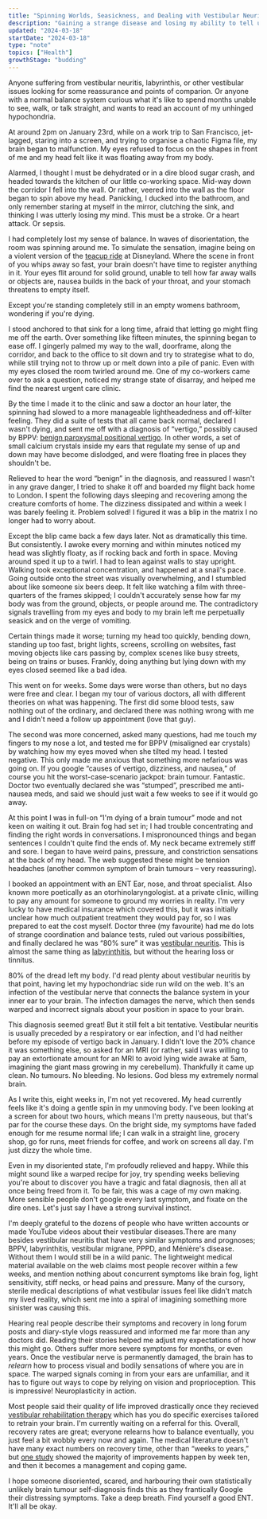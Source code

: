 ```yaml
---
title: "Spinning Worlds, Seasickness, and Dealing with Vestibular Neuritis"
description: "Gaining a strange disease and losing my ability to tell up from down and left from right"
updated: "2024-03-18"
startDate: "2024-03-18"
type: "note"
topics: ["Health"]
growthStage: "budding"
---
```


<AssumedAudience>

Anyone suffering from vestibular neuritis, labyrinthis, or other vestibular issues looking for some reassurance and points of comparion. Or anyone with a normal balance system curious what it's like to spend months unable to see, walk, or talk straight, and wants to read an account of my unhinged hypochondria.

</AssumedAudience>

<Spacer size="small" />

<IntroParagraph>

At around 2pm on January 23rd, while on a work trip to San Francisco, jet-lagged, staring into a screen, and trying to organise a chaotic Figma file, my brain began to malfunction. My eyes refused to focus on the shapes in front of me and my head felt like it was floating away from my body.

</IntroParagraph>

Alarmed, I thought I must be dehydrated or in a dire blood sugar crash, and headed towards the kitchen of our little co-working space. Mid-way down the corridor I fell into the wall. Or rather, veered into the wall as the floor began to spin above my head. Panicking, I ducked into the bathroom, and only remember staring at myself in the mirror, clutching the sink, and thinking I was utterly losing my mind. This must be a stroke. Or a heart attack. Or sepsis.

I had completely lost my sense of balance. In waves of disorientation, the room was spinning around me. To simulate the sensation, imagine being on a violent version of the [teacup ride](https://youtu.be/tBw6JBK26fw?si=pAD0RMz3jEoVgRAc&t=10) at Disneyland. Where the scene in front of you whips away so fast, your brain doesn't have time to register anything in it. Your eyes flit around for solid ground, unable to tell how far away walls or objects are, nausea builds in the back of your throat, and your stomach threatens to empty itself.

Except you're standing completely still in an empty womens bathroom, wondering if you're dying.

I stood anchored to that sink for a long time, afraid that letting go might fling me off the earth. Over something like fifteen minutes, the spinning began to ease off. I gingerly palmed my way to the wall, doorframe, along the corridor, and back to the office to sit down and try to strategise what to do, while still trying not to throw up or melt down into a pile of panic. Even with my eyes closed the room twirled around me. One of my co-workers came over to ask a question, noticed my strange state of disarray, and helped me find the nearest urgent care clinic.

By the time I made it to the clinic and saw a doctor an hour later, the spinning had slowed to a more manageable lightheadedness and off-kilter feeling. They did a suite of tests that all came back normal, declared I wasn't dying, and sent me off with a diagnosis of “vertigo,” possibly caused by BPPV: [benign paroxysmal positional vertigo](https://www.perplexity.ai/search/What-is-benign-M6aUTav6TteHw.HPpEKXfA). In other words, a set of small calcium crystals inside my ears that regulate my sense of up and down may have become dislodged, and were floating free in places they shouldn't be. 

Relieved to hear the word “benign” in the diagnosis, and reassured I wasn't in any grave danger, I tried to shake it off and boarded my flight back home to London. I spent the following days sleeping and recovering among the creature comforts of home. The dizziness dissipated and within a week I was barely feeling it. Problem solved! I figured it was a blip in the matrix I no longer had to worry about.

Except the blip came back a few days later. Not as dramatically this time. But consistently. I awoke every morning and within minutes noticed my head was slightly floaty, as if rocking back and forth in space. Moving around sped it up to a twirl. I had to lean against walls to stay upright. Walking took exceptional concentration, and happened at a snail's pace. Going outside onto the street was visually overwhelming, and I stumbled about like someone six beers deep. It felt like watching a film with three-quarters of the frames skipped; I couldn't accurately sense how far my body was from the ground, objects, or people around me. The contradictory signals travelling from my eyes and body to my brain left me perpetually seasick and on the verge of vomiting.

Certain things made it worse; turning my head too quickly, bending down, standing up too fast, bright lights, screens, scrolling on websites, fast moving objects like cars passing by, complex scenes like busy streets, being on trains or buses. Frankly, doing anything but lying down with my eyes closed seemed like a bad idea.

This went on for weeks. Some days were worse than others, but no days were free and clear. I began my tour of various doctors, all with different theories on what was happening. The first did some blood tests, saw nothing out of the ordinary, and declared there was nothing wrong with me and I didn't need a follow up appointment (love that guy).

The second was more concerned, asked many questions, had me touch my fingers to my nose a lot, and tested me for BPPV (misaligned ear crystals) by watching how my eyes moved when she tilted my head. I tested negative. This only made me anxious that something more nefarious was going on. If you google “causes of vertigo, dizziness, and nausea,” of course you hit the worst-case-scenario jackpot: brain tumour. Fantastic. Doctor two eventually declared she was “stumped”, prescribed me anti-nausea meds, and said we should just wait a few weeks to see if it would go away.

At this point I was in full-on “I'm dying of a brain tumour” mode and not keen on waiting it out. Brain fog had set in; I had trouble concentrating and finding the right words in conversations. I mispronounced things and began sentences I couldn't quite find the ends of. My neck became extremely stiff and sore. I began to have weird pains, pressure, and constriction sensations at the back of my head. The web suggested these might be tension headaches (another common symptom of brain tumours – very reassuring).

I booked an appointment with an ENT <Footnote idName={1}>Ear, nose, and throat specialist. Also known more poetically as an otorhinolaryngologist.</Footnote> at a private clinic, willing to pay any amount for someone to ground my worries in reality. <Footnote idName={2} isClosed>I'm very lucky to have medical insurance which covered this, but it was initially unclear how much outpatient treatment they would pay for, so I was prepared to eat the cost myself.</Footnote> Doctor three (my favourite) had me do lots of strange coordination and balance tests, ruled out various possibilties, and finally declared he was “80% sure” it was [vestibular neuritis](https://www.perplexity.ai/search/What-is-vestibular-0UsDHNmCTCWMYBxXDQk5QA). <Footnote idName={3}>This is almost the same thing as [labyrinthitis](https://www.perplexity.ai/search/What-is-labyrinthitis-6jPvEn8sQcyXmkasflhN0g), but without the hearing loss or tinnitus.</Footnote>

80% of the dread left my body. I'd read plenty about vestibular neuritis by that point, having let my hypochondriac side run wild on the web. It's an infection of the  vestibular nerve that connects the balance system in your inner ear to your brain. The infection damages the nerve, which then sends warped and incorrect signals about your position in space to your brain.

<BasicImage src="/images/posts/spinning.webp" width="1100px" alt="A diagram of the vestibular nerve sending mixed signals to the brain" />

This diagnosis seemed great! But it still felt a bit tentative. Vestibular neuritis is usually preceded by a respiratory or ear infection, and I'd had neither before my episode of vertigo back in January. I didn't love the 20% chance it was something else, so asked for an MRI (or rather, said I was willing to pay an extortionate amount for an MRI to avoid lying wide awake at 5am, imagining the giant mass growing in my cerebellum). Thankfully it came up clean. No tumours. No bleeding. No lesions. God bless my extremely normal brain.

As I write this, eight weeks in, I'm not yet recovered. My head currently feels like it's doing a gentle spin in my unmoving body. I've been looking at a screen for about two hours, which means I'm pretty nauseous, but that's par for the course these days. On the bright side, my symptoms have faded enough for me resume normal life; I can walk in a straight line, grocery shop, go for runs, meet friends for coffee, and work on screens all day. I'm just dizzy the whole time.

Even in my disoriented state, I'm profoudly relieved and happy. While this might sound like a warped recipe for joy, try spending weeks believing you're about to discover you have a tragic and fatal diagnosis, then all at once being freed from it. To be fair, this was a cage of my own making. More sensible people don't google every last symptom, and fixate on the dire ones. Let's just say I have a strong survival instinct.

I'm deeply grateful to the dozens of people who have written accounts or made YouTube videos about their vestibular diseases.<Footnote idName={5}>There are many besides vestibular neuritis that have very similar symptoms and prognoses; BPPV, labyrinthitis, vestibular migrane, PPPD, and Ménière's disease.</Footnote> Without them I would still be in a wild panic. The lightweight medical material available on the web claims most people recover within a few weeks, and mention nothing about concurrent symptoms like brain fog, light sensitivity, stiff necks, or head pains and pressure. Many of the cursory, sterile medical descriptions of what vestibular issues feel like didn't match my lived reality, which sent me into a spiral of imagining something more sinister was causing this.

Hearing real people describe their symptoms and recovery in long forum posts and diary-style vlogs reassured and informed me far more than any doctors did. Reading their stories helped me adjust my expectations of how this might go. Others suffer more severe symptoms for months, or even years. Once the vestibular nerve is permanently damaged, the brain has to _relearn_ how to process visual and bodily sensations of where you are in space. The warped signals coming in from your ears are unfamiliar, and it has to figure out ways to cope by relying on vision and proprioception. This is impressive! Neuroplasticity in action.

Most people said their quality of life improved drastically once they recieved [vestibular rehabilitation therapy](https://www.perplexity.ai/search/What-is-vestibular-cxWg_Wp1QVK9pHZLP6310Q) which has you do specific exercises tailored to retrain your brain. I'm currently waiting on a referral for this. Overall, recovery rates are great; everyone relearns how to balance eventually, you just feel a bit wobbly every now and again. The medical literature doesn't have many exact numbers on recovery time, other than “weeks to years,” but [one study](https://www.ncbi.nlm.nih.gov/pmc/articles/PMC5420806/) showed the majority of improvements happen by week ten, and then it becomes a management and coping game.

I hope someone disoriented, scared, and harbouring their own statistically unlikely brain tumour self-diagnosis finds this as they frantically Google their distressing symptoms. Take a deep breath. Find yourself a good ENT. It'll all be okay.
